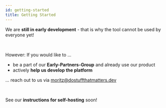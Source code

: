 ```yaml
---
id: getting-started
title: Getting Started
---
```


We are <strong>still in early development</strong> - that is why the tool cannot be used by everyone yet!

<br/>

However: If you would like to ...

* be a part of our <strong>Early-Partners-Group</strong> and already use our product
* actively <strong>help us develop the platform</strong>

... reach out to us via [moritz@dostuffthatmatters.dev](mailto:moritz@dostuffthatmatters.dev)

<br/>

See our <strong>instructions for self-hosting</strong> soon!

